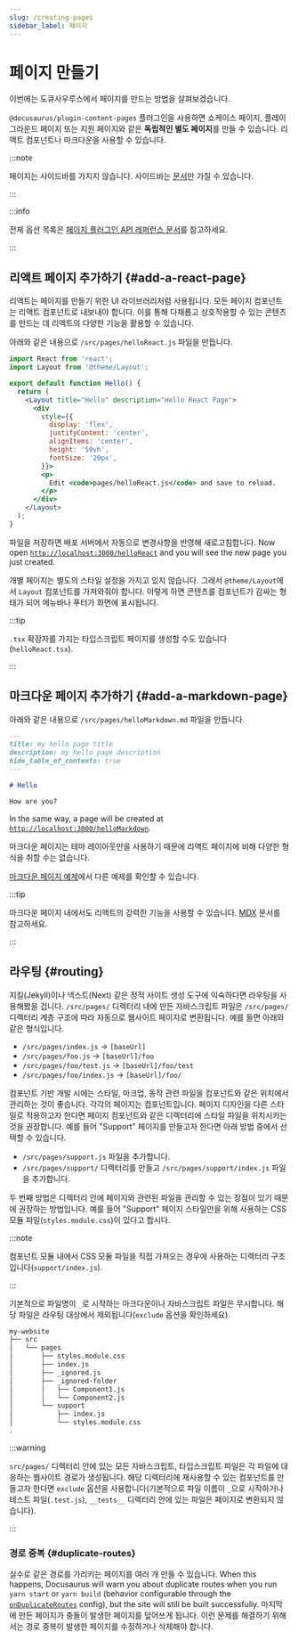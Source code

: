 ```yaml
---
slug: /creating-pages
sidebar_label: 페이지
---
```


# 페이지 만들기

이번에는 도큐사우루스에서 페이지를 만드는 방법을 살펴보겠습니다.

`@docusaurus/plugin-content-pages` 플러그인을 사용하면 쇼케이스 페이지, 플레이그라운드 페이지 또는 지원 페이지와 같은 **독립적인 별도 페이지**를 만들 수 있습니다. 리액트 컴포넌트나 마크다운을 사용할 수 있습니다.

:::note

페이지는 사이드바를 가지지 않습니다. 사이드바는 [문서](./docs/docs-introduction.mdx)만 가질 수 있습니다.

:::

:::info

전체 옵션 목록은 [페이지 플러그인 API 레퍼런스 문서](./../api/plugins/plugin-content-pages.mdx)를 참고하세요.

:::

## 리액트 페이지 추가하기 {#add-a-react-page}

리액트는 페이지를 만들기 위한 UI 라이브러리처럼 사용됩니다. 모든 페이지 컴포넌트는 리액트 컴포넌트로 내보내야 합니다. 이를 통해 다채롭고 상호작용할 수 있는 콘텐츠를 만드는 데 리액트의 다양한 기능을 활용할 수 있습니다.

아래와 같은 내용으로 `/src/pages/helloReact.js` 파일을 만듭니다.

```jsx title="/src/pages/helloReact.js"
import React from 'react';
import Layout from '@theme/Layout';

export default function Hello() {
  return (
    <Layout title="Hello" description="Hello React Page">
      <div
        style={{
          display: 'flex',
          justifyContent: 'center',
          alignItems: 'center',
          height: '50vh',
          fontSize: '20px',
        }}>
        <p>
          Edit <code>pages/helloReact.js</code> and save to reload.
        </p>
      </div>
    </Layout>
  );
}
```

파일을 저장하면 배포 서버에서 자동으로 변경사항을 반영해 새로고침합니다. Now open [`http://localhost:3000/helloReact`](http://localhost:3000/helloReact) and you will see the new page you just created.

개별 페이지는 별도의 스타일 설정을 가지고 있지 않습니다. 그래서 `@theme/Layout`에서 `Layout` 컴포넌트를 가져와줘야 합니다. 이렇게 하면 콘텐츠를 컴포넌트가 감싸는 형태가 되어 메뉴바나 푸터가 화면에 표시됩니다.

:::tip

`.tsx` 확장자를 가지는 타입스크립트 페이지를 생성할 수도 있습니다(`helloReact.tsx`).

:::

## 마크다운 페이지 추가하기 {#add-a-markdown-page}

아래와 같은 내용으로 `/src/pages/helloMarkdown.md` 파일을 만듭니다.

```md title="/src/pages/helloMarkdown.md"
---
title: my hello page title
description: my hello page description
hide_table_of_contents: true
---

# Hello

How are you?
```

In the same way, a page will be created at [`http://localhost:3000/helloMarkdown`](http://localhost:3000/helloMarkdown).

마크다운 페이지는 테마 레이아웃만을 사용하기 때문에 리액트 페이지에 비해 다양한 형식을 취할 수는 없습니다.

[마크다운 페이지 예제](/examples/markdownPageExample)에서 다른 예제를 확인할 수 있습니다.

:::tip

마크다운 페이지 내에서도 리액트의 강력한 기능을 사용할 수 있습니다. [MDX](https://mdxjs.com/) 문서를 참고하세요.

:::

## 라우팅 {#routing}

지킬(Jekyll)이나 넥스트(Next) 같은 정적 사이트 생성 도구에 익숙하다면 라우팅을 사용해봤을 겁니다. `/src/pages/` 디렉터리 내에 만든 자바스크립트 파일은 `/src/pages/` 디렉터리 계층 구조에 따라 자동으로 웹사이트 페이지로 변환됩니다. 예를 들면 아래와 같은 형식입니다.

- `/src/pages/index.js` → `[baseUrl]`
- `/src/pages/foo.js` → `[baseUrl]/foo`
- `/src/pages/foo/test.js` → `[baseUrl]/foo/test`
- `/src/pages/foo/index.js` → `[baseUrl]/foo/`

컴포넌트 기반 개발 시에는 스타일, 마크업, 동작 관련 파일을 컴포넌트와 같은 위치에서 관리하는 것이 좋습니다. 각각의 페이지는 컴포넌트입니다. 페이지 디자인을 다른 스타일로 적용하고자 한다면 페이지 컴포넌트와 같은 디렉터리에 스타일 파일을 위치시키는 것을 권장합니다. 예를 들어 "Support" 페이지를 만들고자 한다면 아래 방법 중에서 선택할 수 있습니다.

- `/src/pages/support.js` 파일을 추가합니다.
- `/src/pages/support/` 디렉터리를 만들고 `/src/pages/support/index.js` 파일을 추가합니다.

두 번째 방법은 디렉터리 안에 페이지와 관련된 파일을 관리할 수 있는 장점이 있기 때문에 권장하는 방법입니다. 예를 들어 "Support" 페이지 스타일만을 위해 사용하는 CSS 모듈 파일(`styles.module.css`)이 있다고 합시다.

:::note

컴포넌트 모듈 내에서 CSS 모듈 파일을 직접 가져오는 경우에 사용하는 디렉터리 구조입니다(`support/index.js`).

:::

기본적으로 파일명이 `_`로 시작하는 마크다운이나 자바스크립트 파일은 무시합니다. 해당 파일은 라우팅 대상에서 제외됩니다(`exclude` 옵션을 확인하세요).

```bash
my-website
├── src
│   └── pages
│       ├── styles.module.css
│       ├── index.js
│       ├── _ignored.js
│       ├── _ignored-folder
│       │   ├── Component1.js
│       │   └── Component2.js
│       └── support
│           ├── index.js
│           └── styles.module.css
.
```

:::warning

`src/pages/` 디렉터리 안에 있는 모든 자바스크립트, 타입스크립트 파일은 각 파일에 대응하는 웹사이트 경로가 생성됩니다. 해당 디렉터리에 재사용할 수 있는 컴포넌트를 만들고자 한다면 `exclude` 옵션을 사용합니다(기본적으로 파일 이름이 `_`으로 시작하거나 테스트 파일(`.test.js`), `__tests__` 디렉터리 안에 있는 파일은 페이지로 변환되지 않습니다).

:::

### 경로 중복 {#duplicate-routes}

실수로 같은 경로를 가리키는 페이지를 여러 개 만들 수 있습니다. When this happens, Docusaurus will warn you about duplicate routes when you run `yarn start` or `yarn build` (behavior configurable through the [`onDuplicateRoutes`](../api/docusaurus.config.js.mdx#onDuplicateRoutes) config), but the site will still be built successfully. 마지막에 만든 페이지가 충돌이 발생한 페이지를 덮어쓰게 됩니다. 이런 문제를 해결하기 위해서는 경로 중복이 발생한 페이지를 수정하거나 삭제해야 합니다.
